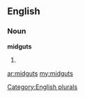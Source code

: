 ==English==

===Noun===
'''midguts'''

# {{plural of|[[midgut]]}}

[[Category:English plurals]]

[[ar:midguts]]
[[my:midguts]]